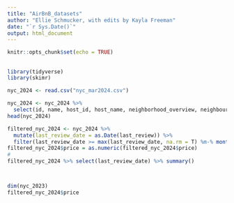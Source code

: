 ```yaml
---
title: "AirBnB_datasets"
author: "Ellie Schmucker, with edits by Kayla Freeman"
date: "`r Sys.Date()`"
output: html_document
---
```


```r
knitr::opts_chunk$set(echo = TRUE)
```

## 

```r
library(tidyverse)
library(skimr)

nyc_2024 <- read.csv("nyc_mar2024.csv")

nyc_2024 <- nyc_2024 %>%
  select(id, name, host_id, host_name, neighborhood_overview, neighbourhood_cleansed, neighbourhood_group_cleansed,latitude, longitude, room_type, price, last_scraped, last_review, minimum_nights, number_of_reviews, last_review, reviews_per_month, reviews_per_month, calculated_host_listings_count, availability_365, number_of_reviews_ltm, license, host_location, host_since, host_neighbourhood, host_listings_count, host_total_listings_count,  number_of_reviews_l30d )
head(nyc_2024)

filtered_nyc_2024 <- nyc_2024 %>%
  mutate(last_review_date = as.Date(last_review)) %>%
  filter(last_review_date >= max(last_review_date, na.rm = T) %m-% months(6) )
filtered_nyc_2024$price = as.numeric(filtered_nyc_2024$price)
#
filtered_nyc_2024 %>% select(last_review_date) %>% summary()



dim(nyc_2023)
filtered_nyc_2024$price
```


